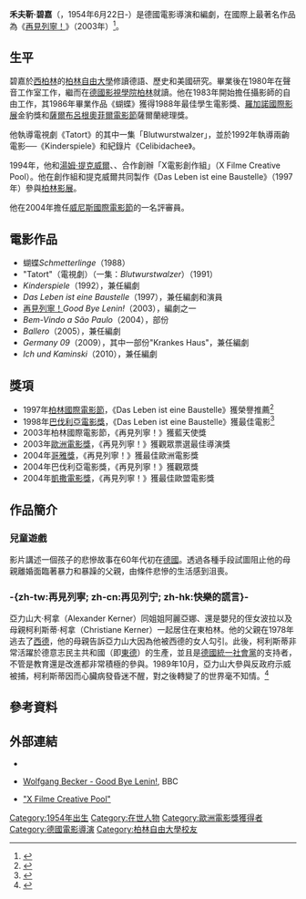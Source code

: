 {{noteTA
|T=zh-hk:禾夫靳·碧嘉; zh-tw:沃夫岡·貝克; zh-cn:沃尔夫冈·贝克尔;
|G1=Show
|G2=Movie
|1=zh-hk:禾夫靳; zh-tw:沃夫岡; zh-cn:沃尔夫冈
|2=zh-hk:碧嘉; zh-tw:貝克; zh-cn:贝克尔;
}}
{{Infobox person
|image =Wolfgang Becker o.jpg
|imagesize =
| name        = 禾夫靳·碧嘉
| birth_date   = {{birth date and age|1954|6|22|df=yes}}
| birth_place  = [[德國|德國]][[黑默|黑默]]
| death_date   = 
| death_place  = 
| othername   =
| occupation  = 電影導演、編劇
| yearsactive = 1988年至今
| 母校     =德國柏林電影學院<ref>{{Cite web|url=http://www.imdb.com/name/nm0065615/bio?ref_=nm_ov_bio_sm#mini_bio Wolfgang Becker Biography|title=Wolfgang Becker Biography|trans_title=沃爾夫岡·貝克 傳記|publisher=IMDB|language=en}}</ref>
| 知名作品 =*[[再見列寧！|再見列寧！]]
}}
'''禾夫靳·碧嘉'''（{{lang|de|'''Wolfgang Becker'''}}，1954年6月22日-）是德國電影導演和編劇，在國際上最著名作品為《[[再見列寧！|再見列寧！]]》（2003年）<ref>{{Cite web|url=http://www.smh.com.au/articles/2003/12/07/1070732064859.html|title=Good Bye Lenin! sweeps Europe Film Awards|trans_title=再見列寧！席捲歐洲電影大獎|publisher=smh|date=2003-12-07|language=en}}</ref>。

==生平==
碧嘉於[[西柏林|西柏林]]的[[柏林自由大學|柏林自由大學]]修讀德語、歷史和美國研究。畢業後在1980年在聲音工作室工作，繼而在[[德國影視學院柏林|德國影視學院柏林]]就讀。他在1983年開始擔任攝影師的自由工作，其1986年畢業作品《蝴蝶》獲得1988年最佳學生電影獎、[[羅加諾國際影展|羅加諾國際影展]]金豹獎和[[薩爾布呂根奧菲爾電影節|薩爾布呂根奧菲爾電影節]]薩爾蘭總理獎。

他執導電視劇《Tatort》的其中一集「Blutwurstwalzer」，並於1992年執導兩齣電影──《Kinderspiele》和紀錄片《Celibidachee》。

1994年，他和[[湯姆·提克威爾|湯姆·提克威爾]]、{{link-en|史提芬·安特|Stefan Arndt}}、{{link-en|丹尼·利維|Dani Levy}}合作創辦「X電影創作組」（X Filme Creative Pool）。他在創作組和提克威爾共同製作《Das Leben ist eine Baustelle》（1997年）參與[[柏林影展|柏林影展]]。

他在2004年擔任[[威尼斯國際電影節|威尼斯國際電影節]]的一名評審員。

==電影作品==
* 蝴蝶''Schmetterlinge''（1988）
* "Tatort"（電視劇）（一集：''Blutwurstwalzer''）（1991）
*''Kinderspiele''（1992），兼任編劇
*''Das Leben ist eine Baustelle''（1997），兼任編劇和演員
* [[再見列寧！|再見列寧！]]''Good Bye Lenin!''（2003），編劇之一
* ''Bem-Vindo a São Paulo''（2004），部份
* ''Ballero''（2005），兼任編劇
* ''Germany 09''（2009），其中一部份"Krankes Haus"，兼任編劇
* ''Ich und Kaminski''（2010），兼任編劇

==獎項==
* 1997年[[柏林國際電影節|柏林國際電影節]]，《Das Leben ist eine Baustelle》獲榮譽推薦<ref name="Berlinale 1997">{{cite web |url=http://www.berlinale.de/en/archiv/jahresarchive/1997/03_preistr_ger_1997/03_Preistraeger_1997.html |title=Berlinale: 1997 Prize Winners |accessdate=2012-01-08 |work=berlinale.de |language=en |archive-date=2019-03-21 |archive-url=https://web.archive.org/web/20190321010340/https://www.berlinale.de/en/archiv/jahresarchive/1997/03_preistr_ger_1997/03_Preistraeger_1997.html |dead-url=no }}</ref>
* 1998年[[巴伐利亞電影獎|巴伐利亞電影獎]]，《Das Leben ist eine Baustelle》獲最佳電影<ref>{{cite web|url=http://www.bayern.de/Anlage19170/PreistraegerdesBayerischenFilmpreises-Pierrot.pdf |title=BayerischenFilmpreises |trans_title=再見列寧！ |language=en |deadurl=yes |archiveurl=https://web.archive.org/web/20090325011005/http://www.bayern.de/Anlage19170/PreistraegerdesBayerischenFilmpreises-Pierrot.pdf |archivedate=2009-03-25 }}</ref>
* 2003年柏林國際電影節，《再見列寧！》獲藍天使獎
* 2003年[[歐洲電影獎|歐洲電影獎]]，《再見列寧！》獲觀眾票選最佳導演獎
* 2004年[[哥雅獎|哥雅獎]]，《再見列寧！》獲最佳歐洲電影獎
* 2004年巴伐利亞電影獎，《再見列寧！》獲觀眾獎
* 2004年[[凱撒電影獎|凱撒電影獎]]，《再見列寧！》獲最佳歐盟電影獎

==作品簡介==
===兒童遊戲===
影片講述一個孩子的悲慘故事在60年代初在[[德國|德國]]。透過各種手段試圖阻止他的母親離婚面臨著暴力和暴躁的父親，由條件悲慘的生活感到沮喪。
===-{zh-tw:再見列寧; zh-cn:再见列宁; zh-hk:快樂的謊言}-===
{{Main|再見列寧！}}
亞力山大·柯拿（Alexander Kerner）同姐姐阿麗亞娜、還是嬰兒的侄女波拉以及母親柯利斯蒂·柯拿（Christiane Kerner）一起居住在東柏林。他的父親在1978年逃去了[[西德|西德]]，他的母親告訴亞力山大因為他被西德的女人勾引。此後，柯利斯蒂非常活躍於德意志民主共和國（即[[東德|東德]]）的生產，並且是[[德國統一社會黨|德國統一社會黨]]的支持者，不管是教育還是改進都非常積極的參與。1989年10月，亞力山大參與反政府示威被捕，柯利斯蒂因而心臟病發昏迷不醒，對之後轉變了的世界毫不知情。<ref>{{cite web |url=http://worldfilm.about.com/cs/germanfilms/fr/goodbyelenin.htm Goodbye, Lenin!|title=Goodbye, Lenin!|language=en}}</ref>

==參考資料==
{{reflist}}

==外部連結==
* {{en icon}}{{IMDb name|0065615}}
* {{en icon}}[http://www.bbc.co.uk/films/2003/07/16/wolfgang_becker_good_bye_lenin_interview.shtml  Wolfgang Becker - Good Bye Lenin!], BBC
* {{en icon}}[http://www.x-filme.net/html/xfilme.html "X Filme Creative Pool"]

{{Authority control}}
{{DEFAULTSORT:Becker, Wolfgang}}
[[Category:1954年出生|Category:1954年出生]]
[[Category:在世人物|Category:在世人物]]
[[Category:歐洲電影獎獲得者|Category:歐洲電影獎獲得者]]
[[Category:德國電影導演|Category:德國電影導演]]
[[Category:柏林自由大學校友|Category:柏林自由大學校友]]
{{Portal bar|電影|德國}}